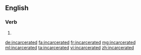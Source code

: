 ==English==

===Verb===
{{head|en|verb form}}

# {{en-past of|incarcerate}}

[[de:incarcerated]]
[[fa:incarcerated]]
[[fr:incarcerated]]
[[mg:incarcerated]]
[[ml:incarcerated]]
[[ta:incarcerated]]
[[vi:incarcerated]]
[[zh:incarcerated]]